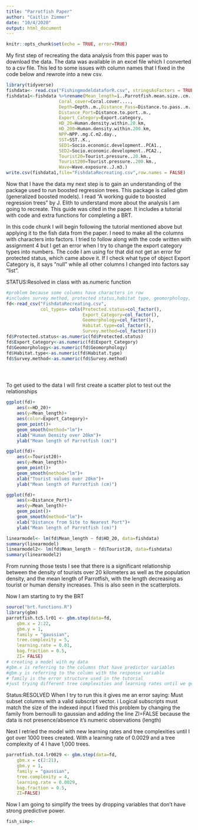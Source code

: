 ```yaml
---
title: "Parrotfish Paper"
author: "Caitlin Zimmer"
date: "10/4/2020"
output: html_document
---
```


```r
knitr::opts_chunk$set(echo = TRUE, error=TRUE)
```

My first step of recreating the data analysis from this paper was to download the data. The data was available in an excel file which I converted to a csv file. This led to some issues with column names that I fixed in the code below and rewrote into a new csv. 
```r
library(tidyverse)
fishdata<- read.csv("FishingmodeldataforR.csv", stringsAsFactors = TRUE)
fishdata1<-fishdata %>%rename(Mean_length=ï..Parrotfish.mean.size..cm.,
                    Coral_cover=Coral.cover....,
                    Depth=Depth..m.,Distance_Pass=Distance.to.pass..m.,
                    Distance_Port=Distance.to.port..m.,
                    Export_Category=Export.category, 
                    HD_20=Human.density.within.20.km, 
                    HD_200=Human.density.within.200.km,
                    NPP=NPP..mg.C.m2.day.,
                    SST=SST..K.,
                    SED1=Socio.economic.development..PCA1.,
                    SED2=Socio.economic.development..PCA2.,
                    Tourist20=Tourist.pressure..20.km.,
                    Tourist200=Tourist.pressure..200.km., 
                    Wave=Wave.exposure..J.m3.)
write.csv(fishdata1,file="FishdataRecreating.csv",row.names = FALSE)
```
Now that I have the data my next step is to gain an understanding of the package used to run boosted regression trees. This package is called gbm (generalized boosted models). I read "A working guide to boosted regression trees" by J. Elith to understand more about the analysis I am going to recreate. This guide was cited in the paper. It includes a tutorial with code and extra functions for completing a BRT. 

In this code chunk I will begin following the tutorial mentioned above but applying it to the fish data from the paper. I need to make all the columns with characters into factors. I tried to follow along with the code written with assignment 4 but I get an error when I try to change the export category types into numbers. The code I am using for that did not get an error for protected status, which came above it. If I check what type of object Export Category is, it says "null" while all other columns I changed into factors say "list".

STATUS:Resolved in class with as.numeric function

```r
#problem because some columns have characters in row
#includes survey method, protected status,habitat type, geomorphology, and export category
fd<-read_csv("FishdataRecreating.csv",
             col_types= cols(Protected.status=col_factor(),
                             Export_Category=col_factor(),
                             Geomorphology=col_factor(),
                             Habitat.type=col_factor(),
                             Survey.method=col_factor()))
fd$Protected.status<-as.numeric(fd$Protected.status)
fd$Export_Category<-as.numeric(fd$Export_Category)
fd$Geomorphology<-as.numeric(fd$Geomorphology)
fd$Habitat.type<-as.numeric(fd$Habitat.type)
fd$Survey.method<-as.numeric(fd$Survey.method)





```


To get used to the data I will first create a scatter plot to test out the relationships
```r
ggplot(fd)+
    aes(x=HD_20)+
    aes(y=Mean_length)+
    aes(color=Export_Category)+
    geom_point()+
    geom_smooth(method="lm")+
    xlab("Human Density over 20km")+
    ylab("Mean length of Parrotfish (cm)")

ggplot(fd)+
    aes(x=Tourist20)+
    aes(y=Mean_length)+
    geom_point()+
    geom_smooth(method="lm")+
    xlab("Tourist values over 20km")+
    ylab("Mean length of Parrotfish (cm)")

ggplot(fd)+
    aes(x=Distance_Port)+
    aes(y=Mean_length)+
    geom_point()+
    geom_smooth(method="lm")+
    xlab("Distance from Site to Nearest Port")+
    ylab("Mean length of Parrotfish (cm)")

linearmodel<- lm(fd$Mean_length ~ fd$HD_20, data=fishdata)
summary(linearmodel)
linearmodel2<- lm(fd$Mean_length ~ fd$Tourist20, data=fishdata)
summary(linearmodel2)
```
From running those tests I see that there is a significant relationship between the density of tourists over 20 kilometers as well as the population density, and the mean length of Parrotfish, with the length decreasing as tourist or human density increases. This is also seen in the scatterplots. 

Now I am starting to try the BRT
```r
source("brt.functions.R")
library(gbm)
parrotfish.tc5.lr01 <- gbm.step(data=fd, 
    gbm.x = 2:22,
    gbm.y = 1,
    family = "gaussian",
    tree.complexity = 5,
    learning.rate = 0.01,
    bag.fraction = 0.5,
    ZI= FALSE)
# creating a model with my data
#gbm.x is referring to the columns that have predictor variables
#gbm.y is referring to the column with the response variable
# family is the error structure used in the tutorial
#just trying different tree complexities and learning rates until we get a model with enough trees (over 1000)
```
Status:RESOLVED
When I try to run this it gives me an error saying: Must subset columns with a valid subscript vector. i Logical subscripts must match the size of the indexed input
I fixed this problem by changing the family from bernoulli to gaussian and adding the line ZI=FALSE because the data is not presence/absence it's numeric observations (length)

Next I retried the model with new learning rates and tree complexities until I got over 1000 trees created. With a learning rate of 0.0029 and a tree complexity of 4 I have 1,000 trees.
```r
parrotfish.tc4.lr0029 <- gbm.step(data=fd, 
    gbm.x = c(2:21),
    gbm.y = 1,
    family = "gaussian",
    tree.complexity = 4,
    learning.rate = 0.0029,
    bag.fraction = 0.5,
    ZI=FALSE)
```
Now I am going to simplify the trees by dropping variables that don't have strong predictive power. 
```r
fish_simp<-
```
